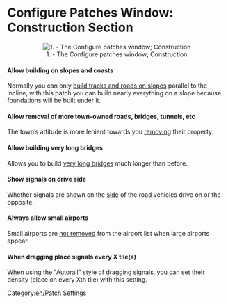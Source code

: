 =Configure Patches Window: Construction Section=

<center>[[File:en/Patches-construction.png|center|frame|1. - The Configure patches window; Construction]]</center>

====Allow building on slopes and coasts====
Normally you can only [[en/Archive/Manual/Settings/Build on slopes|build tracks and roads on slopes]] parallel to the incline, with this patch you can build nearly everything on a slope because foundations will be built under it.

====Allow removal of more town-owned roads, bridges, tunnels, etc====
The town’s attitude is more lenient towards you [[en/Archive/Manual/Settings/Extra dynamite|removing]] their property.

====Allow building very long bridges====
Allows you to build [[en/Archive/Manual/Settings/Longer bridges|very long bridges]] much longer than before.

====Show signals on drive side====
Whether signals are shown on the [[en/Archive/Manual/Settings/Show signals on the drive side|side]] of the road vehicles drive on or the opposite.

====Always allow small airports====
Small airports are [[en/Archive/Manual/Settings/Always allow small airport|not removed]] from the airport list when large airports appear.

====When dragging place signals every X tile(s)====
When using the "Autorail" style of dragging signals, you can set their density (place on every Xth tile) with this setting. 

[[Category:en/Patch Settings]]